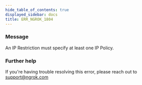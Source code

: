```yaml
---
hide_table_of_contents: true
displayed_sidebar: docs
title: ERR_NGROK_1804
---
```


### Message

An IP Restriction must specify at least one IP Policy.

<ErrorDetails />

### Further help

If you're having trouble resolving this error, please reach out to [support@ngrok.com](mailto:support@ngrok.com?subject=Help%20with%20ERR_NGROK_1804)
